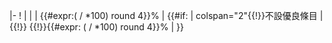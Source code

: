 |-
! {{langname|{{{1}}}}}
| [[:{{{1}}}:{{{STpg}}}|{{FORMATNUM:{{{2}}}}}]]
| [[:{{{1}}}:{{{FApg}}}|{{FORMATNUM:{{{3}}}}}]]
| {{#expr:({{{3}}} / {{{2}}} *100) round 4}}%
| {{#if:{{{noGA|}}} | colspan="2"{{!}}不設優良條目 |
{{!}}[[:{{{1}}}:{{{GApg}}}|{{FORMATNUM:{{{4}}}}}]]
{{!}}{{#expr: ({{{4}}} / {{{2}}} *100) round 4}}%
| }}